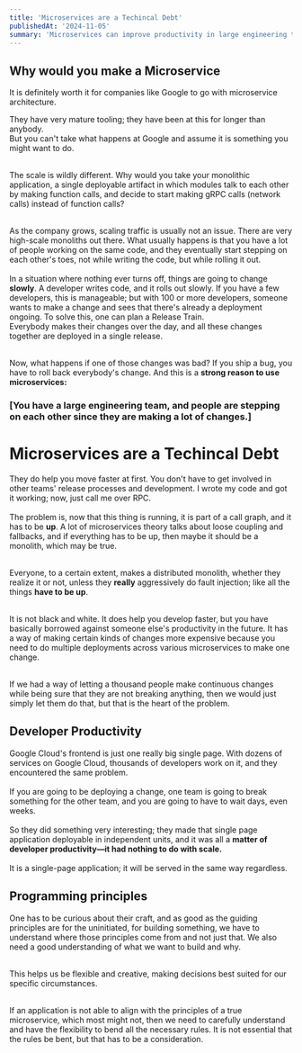 ```yaml
---
title: 'Microservices are a Techincal Debt'
publishedAt: '2024-11-05'
summary: 'Microservices can improve productivity in large engineering teams by enabling independent deployments, but they can also introduce complexity and technical debt if strict microservice principles are not fully followed. Flexibility in applying these principles, tailored to specific needs, is crucial for balancing productivity and system manageability.'
---
```


## Why would you make a Microservice
It is definitely worth it for companies like Google to go with microservice architecture. 

They have very mature tooling; they have been at this for longer than anybody.  
But you can't take what happens at Google and assume it is something you might want to do. <br /><br />

The scale is wildly different. Why would you take your monolithic application, a single deployable artifact in which modules talk to each other by making function calls, and decide to start making gRPC calls (network calls) instead of function calls?  <br /><br />

As the company grows, scaling traffic is usually not an issue. There are very high-scale monoliths out there. What usually happens is that you have a lot of people working on the same code, and they eventually start stepping on each other's toes, not while writing the code, but while rolling it out.   <br /><br />
In a situation where nothing ever turns off, things are going to change **slowly**. A developer writes code, and it rolls out slowly. If you have a few developers, this is manageable; but with 100 or more developers, someone wants to make a change and sees that there's already a deployment ongoing. To solve this, one can plan a Release Train.  
Everybody makes their changes over the day, and all these changes together are deployed in a single release. <br /><br />

Now, what happens if one of those changes was bad? If you ship a bug, you have to roll back everybody's change. And this is a **strong reason to use microservices:**   
### [You have a large engineering team, and people are stepping on each other since they are making a lot of changes.]

# Microservices are a Techincal Debt
They do help you move faster at first. You don't have to get involved in other teams' release processes and development. I wrote my code and got it working; now, just call me over RPC. <br /><br />
The problem is, now that this thing is running, it is part of a call graph, and it has to be **up**. A lot of microservices theory talks about loose coupling and fallbacks, and if everything has to be up, then maybe it should be a monolith, which may be true. <br /><br /> 

Everyone, to a certain extent, makes a distributed monolith, whether they realize it or not, unless they **really** aggressively do fault injection; like all the things **have to be up**.<br /><br /> 

It is not black and white. It does help you develop faster, but you have basically borrowed against someone else's productivity in the future. It has a way of making certain kinds of changes more expensive because you need to do multiple deployments across various microservices to make one change.<br /><br /> 

If we had a way of letting a thousand people make continuous changes while being sure that they are not breaking anything, then we would just simply let them do that, but that is the heart of the problem.

## Developer Productivity
Google Cloud's frontend is just one really big single page.
With dozens of services on Google Cloud, thousands of developers work on it, and they encountered the same problem. <br /><br /> 
If you are going to be deploying a change, one team is going to break something for the other team, and you are going to have to wait days, even weeks. <br /><br /> 
So they did something very interesting; they made that single page application deployable in independent units, and it was all a **matter of developer productivity—it had nothing to do with scale.** <br /><br /> 
It is a single-page application; it will be served in the same way regardless.

## Programming principles
One has to be curious about their craft, and as good as the guiding principles are for the uninitiated, for building something, we have to understand where those principles come from and not just that. We also need a good understanding of what we want to build and why. <br /><br /> 

This helps us be flexible and creative, making decisions best suited for our specific circumstances. <br /><br /> 

If an application is not able to align with the principles of a true microservice, which most might not, then we need to carefully understand and have the flexibility to bend all the necessary rules. It is not essential that the rules be bent, but that has to be a consideration.